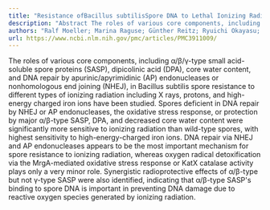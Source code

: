 ```yaml
---
title: "Resistance ofBacillus subtilisSpore DNA to Lethal Ionizing Radiation Damage Relies Primarily on Spore Core Components and DNA Repair, with Minor Effects of Oxygen Radical Detoxification"
description: "Abstract The roles of various core components, including α/β/γ-type small acid-soluble spore proteins (SASP), dipicolinic acid (DPA), core water content, and DNA repair by apurinic/apyrimidinic (AP) e..."
authors: "Ralf Moeller; Marina Raguse; Günther Reitz; Ryuichi Okayasu; Zuofeng Li; Stuart Klein; Peter Setlow; Wayne L Nicholson"
url: https://www.ncbi.nlm.nih.gov/pmc/articles/PMC3911009/
---
```


The roles of various core components, including α/β/γ-type small acid-soluble spore proteins (SASP), dipicolinic acid (DPA), core water content, and DNA repair by apurinic/apyrimidinic (AP) endonucleases or nonhomologous end joining (NHEJ), in Bacillus subtilis spore resistance to different types of ionizing radiation including X rays, protons, and high-energy charged iron ions have been studied. Spores deficient in DNA repair by NHEJ or AP endonucleases, the oxidative stress response, or protection by major α/β-type SASP, DPA, and decreased core water content were significantly more sensitive to ionizing radiation than wild-type spores, with highest sensitivity to high-energy-charged iron ions. DNA repair via NHEJ and AP endonucleases appears to be the most important mechanism for spore resistance to ionizing radiation, whereas oxygen radical detoxification via the MrgA-mediated oxidative stress response or KatX catalase activity plays only a very minor role. Synergistic radioprotective effects of α/β-type but not γ-type SASP were also identified, indicating that α/β-type SASP's binding to spore DNA is important in preventing DNA damage due to reactive oxygen species generated by ionizing radiation.
